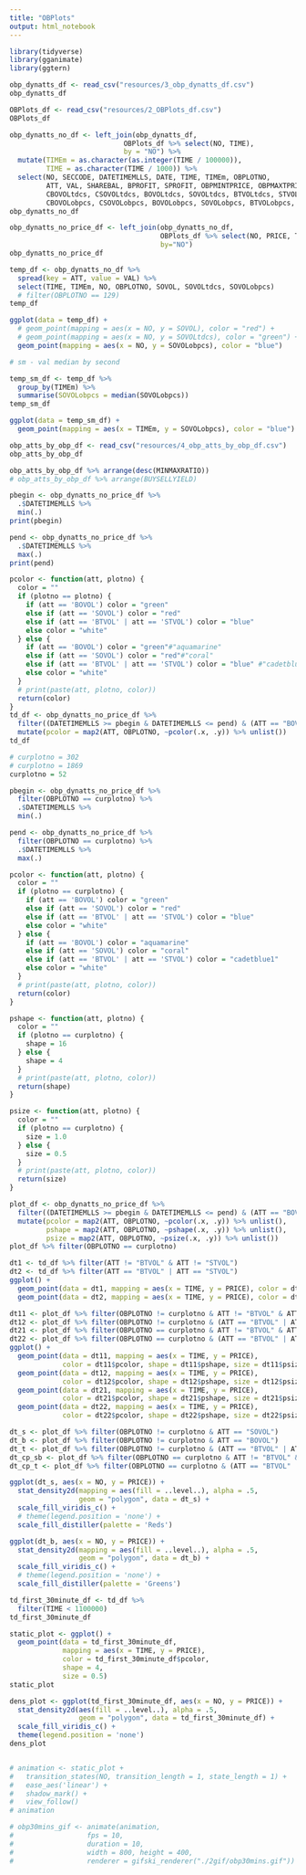 ```yaml
---
title: "OBPlots"
output: html_notebook
---
```


```r
library(tidyverse)
library(gganimate)
library(ggtern)
```


```r
obp_dynatts_df <- read_csv("resources/3_obp_dynatts_df.csv")
obp_dynatts_df
```

```r
OBPlots_df <- read_csv("resources/2_OBPlots_df.csv")
OBPlots_df
```

```r
obp_dynatts_no_df <- left_join(obp_dynatts_df, 
                            OBPlots_df %>% select(NO, TIME), 
                            by = "NO") %>% 
  mutate(TIMEm = as.character(as.integer(TIME / 100000)),
         TIME = as.character(TIME / 1000)) %>% 
  select(NO, SECCODE, DATETIMEMLLS, DATE, TIME, TIMEm, OBPLOTNO, 
         ATT, VAL, SHAREBAL, BPROFIT, SPROFIT, OBPMINTPRICE, OBPMAXTPRICE,
         CBOVOLtdcs, CSOVOLtdcs, BOVOLtdcs, SOVOLtdcs, BTVOLtdcs, STVOLtdcs,
         CBOVOLobpcs, CSOVOLobpcs, BOVOLobpcs, SOVOLobpcs, BTVOLobpcs, STVOLobpcs)
obp_dynatts_no_df
```

```r
obp_dynatts_no_price_df <- left_join(obp_dynatts_no_df, 
                                     OBPlots_df %>% select(NO, PRICE, TRADEPRICE), 
                                     by="NO")
obp_dynatts_no_price_df
```

```r
temp_df <- obp_dynatts_no_df %>% 
  spread(key = ATT, value = VAL) %>% 
  select(TIME, TIMEm, NO, OBPLOTNO, SOVOL, SOVOLtdcs, SOVOLobpcs)
  # filter(OBPLOTNO == 129)
temp_df
```

```r
ggplot(data = temp_df) + 
  # geom_point(mapping = aes(x = NO, y = SOVOL), color = "red") +
  # geom_point(mapping = aes(x = NO, y = SOVOLtdcs), color = "green") +
  geom_point(mapping = aes(x = NO, y = SOVOLobpcs), color = "blue")
```

```r
# sm - val median by second

temp_sm_df <- temp_df %>% 
  group_by(TIMEm) %>% 
  summarise(SOVOLobpcs = median(SOVOLobpcs))
temp_sm_df
```


```r
ggplot(data = temp_sm_df) + 
  geom_point(mapping = aes(x = TIMEm, y = SOVOLobpcs), color = "blue")
```

```r
obp_atts_by_obp_df <- read_csv("resources/4_obp_atts_by_obp_df.csv")
obp_atts_by_obp_df
```

```r
obp_atts_by_obp_df %>% arrange(desc(MINMAXRATIO))
# obp_atts_by_obp_df %>% arrange(BUYSELLYIELD)
```


```r
pbegin <- obp_dynatts_no_price_df %>% 
  .$DATETIMEMLLS %>% 
  min(.)
print(pbegin)

pend <- obp_dynatts_no_price_df %>% 
  .$DATETIMEMLLS %>% 
  max(.) 
print(pend)

pcolor <- function(att, plotno) {
  color = ""
  if (plotno == plotno) {
    if (att == 'BOVOL') color = "green"
    else if (att == 'SOVOL') color = "red"
    else if (att == 'BTVOL' | att == 'STVOL') color = "blue"
    else color = "white"
  } else {
    if (att == 'BOVOL') color = "green"#"aquamarine"
    else if (att == 'SOVOL') color = "red"#"coral"
    else if (att == 'BTVOL' | att == 'STVOL') color = "blue" #"cadetblue1"
    else color = "white"
  }
  # print(paste(att, plotno, color))
  return(color)
}
td_df <- obp_dynatts_no_price_df %>% 
  filter((DATETIMEMLLS >= pbegin & DATETIMEMLLS <= pend) & (ATT == "BOVOL" | ATT == "SOVOL" | ATT == "BTVOL" | ATT == "STVOL") & PRICE > 2145.0 & PRICE < 2195.0) %>%
  mutate(pcolor = map2(ATT, OBPLOTNO, ~pcolor(.x, .y)) %>% unlist())
td_df
```

```r
# curplotno = 302
# curplotno = 1869
curplotno = 52

pbegin <- obp_dynatts_no_price_df %>%
  filter(OBPLOTNO == curplotno) %>%
  .$DATETIMEMLLS %>%
  min(.)

pend <- obp_dynatts_no_price_df %>%
  filter(OBPLOTNO == curplotno) %>%
  .$DATETIMEMLLS %>%
  max(.)

pcolor <- function(att, plotno) {
  color = ""
  if (plotno == curplotno) {
    if (att == 'BOVOL') color = "green"
    else if (att == 'SOVOL') color = "red"
    else if (att == 'BTVOL' | att == 'STVOL') color = "blue"
    else color = "white"
  } else {
    if (att == 'BOVOL') color = "aquamarine"
    else if (att == 'SOVOL') color = "coral"
    else if (att == 'BTVOL' | att == 'STVOL') color = "cadetblue1"
    else color = "white"
  }
  # print(paste(att, plotno, color))
  return(color)
}

pshape <- function(att, plotno) {
  color = ""
  if (plotno == curplotno) {
    shape = 16
  } else {
    shape = 4
  }
  # print(paste(att, plotno, color))
  return(shape)
}

psize <- function(att, plotno) {
  color = ""
  if (plotno == curplotno) {
    size = 1.0
  } else {
    size = 0.5
  }
  # print(paste(att, plotno, color))
  return(size)
}

plot_df <- obp_dynatts_no_price_df %>% 
  filter((DATETIMEMLLS >= pbegin & DATETIMEMLLS <= pend) & (ATT == "BOVOL" | ATT == "SOVOL" | ATT == "BTVOL" | ATT == "STVOL") & PRICE > 2145.0 & PRICE < 2205.0) %>%
  mutate(pcolor = map2(ATT, OBPLOTNO, ~pcolor(.x, .y)) %>% unlist(),
         pshape = map2(ATT, OBPLOTNO, ~pshape(.x, .y)) %>% unlist(),
         psize = map2(ATT, OBPLOTNO, ~psize(.x, .y)) %>% unlist())
plot_df %>% filter(OBPLOTNO == curplotno)
```

```r
dt1 <- td_df %>% filter(ATT != "BTVOL" & ATT != "STVOL")
dt2 <- td_df %>% filter(ATT == "BTVOL" | ATT == "STVOL")
ggplot() + 
  geom_point(data = dt1, mapping = aes(x = TIME, y = PRICE), color = dt1$pcolor, shape = 4, size = 0.5) +
  geom_point(data = dt2, mapping = aes(x = TIME, y = PRICE), color = dt2$pcolor, shape = 4, size = 0.5)
```

```r
dt11 <- plot_df %>% filter(OBPLOTNO != curplotno & ATT != "BTVOL" & ATT != "STVOL")
dt12 <- plot_df %>% filter(OBPLOTNO != curplotno & (ATT == "BTVOL" | ATT == "STVOL"))
dt21 <- plot_df %>% filter(OBPLOTNO == curplotno & ATT != "BTVOL" & ATT != "STVOL")
dt22 <- plot_df %>% filter(OBPLOTNO == curplotno & (ATT == "BTVOL" | ATT == "STVOL"))
ggplot() + 
  geom_point(data = dt11, mapping = aes(x = TIME, y = PRICE), 
             color = dt11$pcolor, shape = dt11$pshape, size = dt11$psize) + 
  geom_point(data = dt12, mapping = aes(x = TIME, y = PRICE), 
             color = dt12$pcolor, shape = dt12$pshape, size = dt12$psize) + 
  geom_point(data = dt21, mapping = aes(x = TIME, y = PRICE), 
             color = dt21$pcolor, shape = dt21$pshape, size = dt21$psize) + 
  geom_point(data = dt22, mapping = aes(x = TIME, y = PRICE), 
             color = dt22$pcolor, shape = dt22$pshape, size = dt22$psize)
```

```r
dt_s <- plot_df %>% filter(OBPLOTNO != curplotno & ATT == "SOVOL")
dt_b <- plot_df %>% filter(OBPLOTNO != curplotno & ATT == "BOVOL")
dt_t <- plot_df %>% filter(OBPLOTNO != curplotno & (ATT == "BTVOL" | ATT == "STVOL"))
dt_cp_sb <- plot_df %>% filter(OBPLOTNO == curplotno & ATT != "BTVOL" & ATT != "STVOL")
dt_cp_t <- plot_df %>% filter(OBPLOTNO == curplotno & (ATT == "BTVOL" | ATT == "STVOL"))
```

```r
ggplot(dt_s, aes(x = NO, y = PRICE)) +
  stat_density2d(mapping = aes(fill = ..level..), alpha = .5,
                 geom = "polygon", data = dt_s) + 
  scale_fill_viridis_c() + 
  # theme(legend.position = 'none') +
  scale_fill_distiller(palette = 'Reds')
```

```r
ggplot(dt_b, aes(x = NO, y = PRICE)) +
  stat_density2d(mapping = aes(fill = ..level..), alpha = .5,
                 geom = "polygon", data = dt_b) + 
  scale_fill_viridis_c() + 
  # theme(legend.position = 'none') +
  scale_fill_distiller(palette = 'Greens')
```


```r
td_first_30minute_df <- td_df %>% 
  filter(TIME < 1100000)
td_first_30minute_df
```

```r
static_plot <- ggplot() + 
  geom_point(data = td_first_30minute_df, 
             mapping = aes(x = TIME, y = PRICE), 
             color = td_first_30minute_df$pcolor, 
             shape = 4, 
             size = 0.5)
static_plot
```

```r
dens_plot <- ggplot(td_first_30minute_df, aes(x = NO, y = PRICE)) +
  stat_density2d(aes(fill = ..level..), alpha = .5,
                 geom = "polygon", data = td_first_30minute_df) + 
  scale_fill_viridis_c() + 
  theme(legend.position = 'none')
dens_plot
```

```r

```


```r
# animation <- static_plot +
#   transition_states(NO, transition_length = 1, state_length = 1) +
#   ease_aes('linear') +
#   shadow_mark() +
#   view_follow()
# animation
```

```r
# obp30mins_gif <- animate(animation, 
#                  fps = 10, 
#                  duration = 10,
#                  width = 800, height = 400, 
#                  renderer = gifski_renderer("./2gif/obp30mins.gif"))
```

